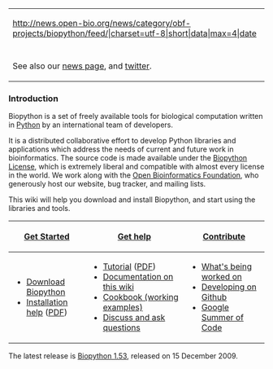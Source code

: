 {| style="width:26em; float:right; background-color: white; border: 1px solid grey; margin: 0em 1em 0em 1em; padding: 1em;"
|- 
|<rss>http://news.open-bio.org/news/category/obf-projects/biopython/feed/|charset=utf-8|short|data|max=4|date</rss>
|-
| 
|-
|See also our [[News|news page]], and [http://twitter.com/biopython twitter].
|}
===Introduction=== 
Biopython is a set of freely available tools for biological computation written in [http://www.python.org Python] by an international team of developers. 
 
It is a distributed collaborative effort to develop Python libraries and applications which address the needs of current and future work in bioinformatics. The source code is made available under the [http://www.biopython.org/DIST/LICENSE Biopython License], which is extremely liberal and compatible with almost every license in the world. We work along with the [http://open-bio.org Open Bioinformatics Foundation], who generously host our website, bug tracker, and mailing lists.

This wiki will help you download and install Biopython, and start using the libraries and tools.

{| cellpadding="6" align="center"
|-style=" font-size:130%"
![[Getting_Started|Get Started]]
![[Documentation | Get help]]
![[Contributing | Contribute]]
|-style="vertical-align:top; text-align:left"
!
*[[Download | Download Biopython]]
*[http://biopython.org/DIST/docs/install/Installation.html Installation help] ([http://biopython.org/DIST/docs/install/Installation.pdf PDF])
!
*[http://biopython.org/DIST/docs/tutorial/Tutorial.html Tutorial] ([http://biopython.org/DIST/docs/tutorial/Tutorial.pdf PDF])
*[[Category%3AWiki_Documentation | Documentation on this wiki]]
*[[Category%3ACookbook | Cookbook (working examples)]]
*[[Mailing_lists | Discuss and ask questions]]
!
*[[Active_projects | What's being worked on]]
*[[ GitUsage | Developing on Github ]]
*[[Google Summer of Code]]
|}

The latest release is [[Download|Biopython 1.53]], released on 15 December 2009.